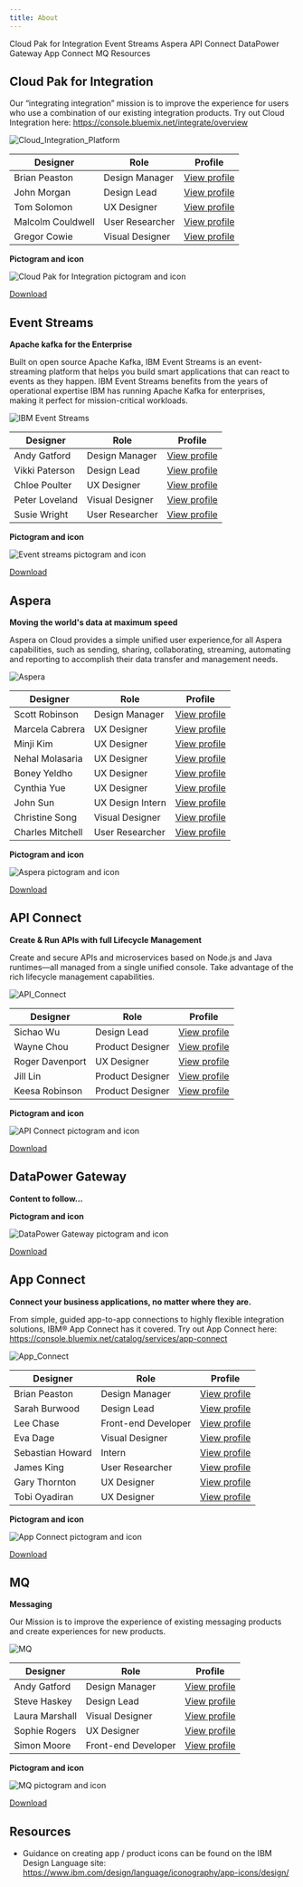 ```yaml
---
title: About
---
```


<AnchorLinks>
  <AnchorLink>Cloud Pak for Integration</AnchorLink>
  <AnchorLink>Event Streams</AnchorLink>
  <AnchorLink>Aspera</AnchorLink>
  <AnchorLink>API Connect</AnchorLink>
  <AnchorLink>DataPower Gateway</AnchorLink>
  <AnchorLink>App Connect</AnchorLink>
  <AnchorLink>MQ</AnchorLink>
  <AnchorLink>Resources</AnchorLink>
</AnchorLinks>

## Cloud Pak for Integration

Our “integrating integration” mission is to improve the experience for users 
who use a combination of our existing integration products. Try out
Cloud Integration here: https://console.bluemix.net/integrate/overview

<Row>
  <Column colLg={8}>

![Cloud_Integration_Platform](images/cloud-pak-for-integration.png)

  </Column>
</Row>

| Designer           | Role            | Profile                                                                 |
| ------------------ | --------------- | ----------------------------------------------------------------------- |
| Brian Peaston      | Design Manager  | [View profile](https://w3.ibm.com/bluepages/profile.html?uid=030058866) |
| John Morgan        | Design Lead     | [View profile](https://w3.ibm.com/bluepages/profile.html?uid=111797866) |
| Tom Solomon        | UX Designer     | [View profile](https://w3.ibm.com/bluepages/profile.html?uid=123750866) |
| Malcolm Couldwell  | User Researcher | [View profile](https://w3.ibm.com/bluepages/profile.html?uid=015822866) |
| Gregor Cowie       | Visual Designer | [View profile](https://w3.ibm.com/bluepages/profile.html?uid=125293866) |

**Pictogram and icon**

<Row>
  <Column colLg={8}>

![Cloud Pak for Integration pictogram and icon](images/cloud-pack-for-integration-icon.png)

  </Column>
</Row>

<a href="resources/cloud-pak-for-integration.zip" download>Download</a>



## Event Streams

**Apache kafka for the Enterprise**

Built on open source Apache Kafka, IBM Event Streams is an event-streaming platform that helps you build smart applications that can react to events as they happen. IBM Event Streams benefits from the years of operational expertise IBM has running Apache Kafka for enterprises, making it perfect for mission-critical workloads.

<Row>
  <Column colLg={8}>

![IBM Event Streams](images/event-streams.png)

  </Column>
</Row>

| Designer       | Role            | Profile                                                                 |
| -------------- | --------------- | ----------------------------------------------------------------------- |
| Andy Gatford   | Design Manager  | [View profile](https://w3.ibm.com/bluepages/profile.html?uid=017452866) |
| Vikki Paterson | Design Lead     | [View profile](https://w3.ibm.com/bluepages/profile.html?uid=100079866) |
| Chloe Poulter  | UX Designer     | [View profile](https://w3.ibm.com/bluepages/profile.html?uid=118468866) |
| Peter Loveland | Visual Designer | [View profile](https://w3.ibm.com/bluepages/profile.html?uid=115714866) |
| Susie Wright   | User Researcher | [View profile](https://w3.ibm.com/bluepages/profile.html?uid=043195866) |

**Pictogram and icon**

<Row>
  <Column colLg={8}>

![Event streams pictogram and icon](images/event-streams-icon.png)

  </Column>
</Row>

<a href="resources/eventStreams_icons.zip" download>Download</a>


## Aspera

**Moving the world's data at maximum speed**

Aspera on Cloud provides a simple unified user experience,for all Aspera capabilities, such as sending, sharing, collaborating, streaming, automating and reporting to accomplish their data transfer and management needs.

<Row>
  <Column colLg={8}>

![Aspera](images/aspera.png)

  </Column>
</Row>

| Designer         | Role             | Profile                                                                             |
| ---------------- | ---------------- | ----------------------------------------------------------------------------------- |
| Scott Robinson   | Design Manager   | [View profile](https://w3.ibm.com/bluepages/profile.html?uid=2J4151897)             |
| Marcela Cabrera  | UX Designer      | [View profile](https://w3.ibm.com/bluepages/profile.html?uid=4G6063897)             |
| Minji Kim        | UX Designer      | [View profile](https://w3.ibm.com/bluepages/profile.html?uid=4G4561897)             |
| Nehal Molasaria  | UX Designer      | [View profile](https://w3.ibm.com/bluepages/profile.html?uid=4G4493897)             |
| Boney Yeldho     | UX Designer      | [View profile](https://w3.ibm.com/bluepages/profile.html?uid=1J1030897)             |
| Cynthia Yue      | UX Designer      | [View profile](https://w3.ibm.com/bluepages/profile.html?uid=3J0856897)             |
| John Sun         | UX Design Intern | [View profile](https://w3.ibm.com/bluepages/profile.html?uid=1J7155897)             |
| Christine Song   | Visual Designer  | [View profile](https://w3.ibm.com/bluepages/profile.html?uid=2J2335897)             |
| Charles Mitchell | User Researcher  | [View profile](https://w3.ibm.com/bluepages/profile.html?email=mitchelc@us.ibm.com) |

**Pictogram and icon**

<Row>
  <Column colLg={8}>

![Aspera pictogram and icon](images/aspera-icon.png)

  </Column>
</Row>

<a href="resources/aspera.zip" download>Download</a>


## API Connect

**Create & Run APIs with full Lifecycle Management**

Create and secure APIs and microservices based on Node.js and Java runtimes—all managed from a single unified console. Take advantage of the rich lifecycle management capabilities.

<Row>
  <Column colLg={8}>

![API_Connect](images/api-connect.png)

  </Column>
</Row>

| Designer        | Role             | Profile                                                                 |
| --------------- | ---------------- | ----------------------------------------------------------------------- |
| Sichao Wu       | Design Lead      | [View profile](https://w3.ibm.com/bluepages/profile.html?uid=2G0333897) |
| Wayne Chou      | Product Designer | [View profile](https://w3.ibm.com/bluepages/profile.html?uid=3G4535897) |
| Roger Davenport | UX Designer      | [View profile](https://w3.ibm.com/bluepages/profile.html?uid=675881897) |
| Jill Lin        | Product Designer | [View profile](https://w3.ibm.com/bluepages/profile.html?uid=0J1665897) |
| Keesa Robinson  | Product Designer | [View profile](https://w3.ibm.com/bluepages/profile.html?uid=2G0096897) |

**Pictogram and icon**

<Row>
  <Column colLg={8}>

![API Connect pictogram and icon](images/api-connect-icon.png)

  </Column>
</Row>

<a href="resources/api-connect.zip" download>Download</a>


## DataPower Gateway

**Content to follow...**

**Pictogram and icon**

<Row>
  <Column colLg={8}>

![DataPower Gateway pictogram and icon](images/datapower-gateway-icon.png)

  </Column>
</Row>

<a href="resources/datapower-grid.zip" download>Download</a>


## App Connect

**Connect your business applications, no matter where they are.**

From simple, guided app-to-app connections to highly flexible integration solutions, IBM® App Connect has it covered. Try out App Connect here: https://console.bluemix.net/catalog/services/app-connect

<Row>
  <Column colLg={8}>

![App_Connect](images/app-connect.png)

  </Column>
</Row>

| Designer         | Role                | Profile                                                                 |
| ---------------- | ------------------- | ----------------------------------------------------------------------- |
| Brian Peaston    | Design Manager      | [View profile](https://w3.ibm.com/bluepages/profile.html?uid=030058866) |
| Sarah Burwood    | Design Lead         | [View profile](https://w3.ibm.com/bluepages/profile.html?uid=102541866) |
| Lee Chase        | Front-end Developer | [View profile](https://w3.ibm.com/bluepages/profile.html?uid=079440866) |
| Eva Dage         | Visual Designer     | [View profile](https://w3.ibm.com/bluepages/profile.html?uid=119040866) |
| Sebastian Howard | Intern              | [View profile](https://w3.ibm.com/bluepages/profile.html?uid=125036866) |
| James King       | User Researcher     | [View profile](https://w3.ibm.com/bluepages/profile.html?uid=123123866) |
| Gary Thornton    | UX Designer         | [View profile](https://w3.ibm.com/bluepages/profile.html?uid=017557866) |
| Tobi Oyadiran    | UX Designer         | [View profile](https://w3.ibm.com/bluepages/profile.html?uid=118223866) |

**Pictogram and icon**

<Row>
  <Column colLg={8}>

![App Connect pictogram and icon](images/app-connect-icon.png)

  </Column>
</Row>

<a href="resources/app-connect.zip" download>Download</a>


## MQ

**Messaging**

Our Mission is to improve the experience of existing messaging products and create experiences for new products.

<Row>
  <Column colLg={8}>

![MQ](images/mq.png)

  </Column>
</Row>

| Designer          | Role                | Profile                                                                 |
| ----------------- | ------------------- | ----------------------------------------------------------------------- |
| Andy Gatford      | Design Manager      | [View profile](https://w3.ibm.com/bluepages/profile.html?uid=017452866) |
| Steve Haskey      | Design Lead         | [View profile](https://w3.ibm.com/bluepages/profile.html?uid=023416866) |
| Laura Marshall    | Visual Designer     | [View profile](https://w3.ibm.com/bluepages/profile.html?uid=125355866) |
| Sophie Rogers     | UX Designer         | [View profile](https://w3.ibm.com/bluepages/profile.html?uid=116279866) |
| Simon Moore       | Front-end Developer | [View profile](https://w3.ibm.com/bluepages/profile.html?uid=061233866) |

**Pictogram and icon**

<Row>
  <Column colLg={8}>

![MQ pictogram and icon](images/mq-icon.png)

  </Column>
</Row>

<a href="resources/mq.zip" download>Download</a>


## Resources

- Guidance on creating app / product icons can be found on the IBM Design Language site: https://www.ibm.com/design/language/iconography/app-icons/design/